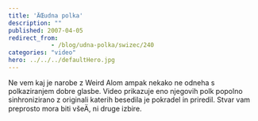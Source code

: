 ```yaml
---
title: 'ÄŒudna polka'
description: ""
published: 2007-04-05
redirect_from: 
            - /blog/udna-polka/swizec/240
categories: "video"
hero: ../../../defaultHero.jpg
---
```


Ne vem kaj je narobe z Weird Alom ampak nekako ne odneha s polkaziranjem dobre glasbe. Video prikazuje eno njegovih polk popolno sinhronizirano z originali katerih besedila je pokradel in priredil. Stvar vam preprosto mora biti všeÄ, ni druge izbire.
